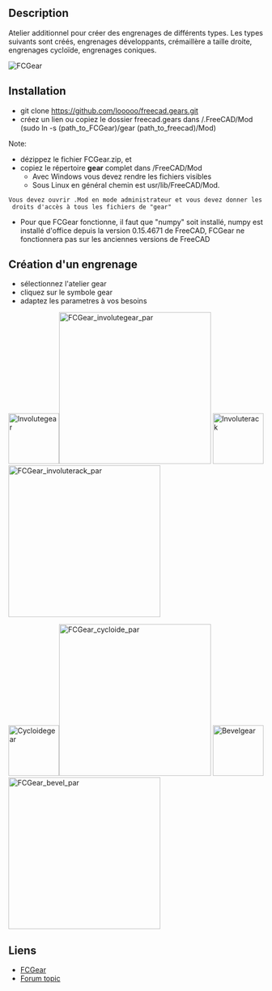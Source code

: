 <languages/>
{{VeryImportantMessage|Cette macro a été convertie en atelier appelé [[FCGear Workbench/fr|atelier FCGear]]. Veuillez utiliser l'atelier au lieu de cette macro car il est maintenu.}}

{{Macro/fr
|Name= Macro FCGear
|Icon=FCGear_workbench_icon.svg
|Description=Atelier additionnel pour créer des engrenages de différents types.
|Author=looooo
|Version=1.0
|Date=2015-10-27
}}

==Description==
Atelier additionnel pour créer des engrenages de différents types.
Les types suivants sont créés, engrenages développants, crémaillère a taille droite, engrenages cycloïde, engrenages coniques.

[[File:FCGear_00.png|FCGear]]
{{Caption|FCGear}}

<span id="Install"></span>
==Installation== 

* git clone https://github.com/looooo/freecad.gears.git
* créez un lien ou copiez le dossier freecad.gears dans /.FreeCAD/Mod (sudo ln -s (path_to_FCGear)/gear (path_to_freecad)/Mod)
Note: 
* dézippez le fichier FCGear.zip, et
*copiez le répertoire '''gear''' complet dans /FreeCAD/Mod
** Avec Windows vous devez rendre les fichiers visibles
** Sous Linux en général chemin est usr/lib/FreeCAD/Mod. 
 Vous devez ouvrir .Mod en mode administrateur et vous devez donner les droits d'accès à tous les fichiers de "gear"
* Pour que FCGear fonctionne, il faut que "numpy" soit installé, numpy est installé d'office depuis la version 0.15.4671 de FreeCAD, FCGear ne fonctionnera pas sur les anciennes versions de FreeCAD

<span id="Create_a_gear"></span>
==Création d'un engrenage==


* sélectionnez l'atelier gear
* cliquez sur le symbole gear
* adaptez les parametres à vos besoins


[[File:Involutegear.png|100px|Involutegear]][[File:FCGear_involutegear_par.png|300px|FCGear_involutegear_par]]
[[File:Involuterack.png|100px|Involuterack]][[File:FCGear_involuterack_par.png|300px|FCGear_involuterack_par]]

[[File:Cycloidegear.png|100px|Cycloidegear]][[File:FCGear_cycloide_par.png|300px|FCGear_cycloide_par]]
[[File:Bevelgear.png|100px|Bevelgear]][[File:FCGear_bevel_par.png|300px|FCGear_bevel_par]]


<span id="Links"></span>
==Liens==


* [https://github.com/looooo/FCGear FCGear]
* [http://forum.freecadweb.org/viewtopic.php?f=3&t=12878&start=20 Forum topic]


{{clear}}